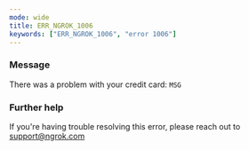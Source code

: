 ```yaml
---
mode: wide
title: ERR_NGROK_1006
keywords: ["ERR_NGROK_1006", "error 1006"]
---
```



### Message

There was a problem with your credit card: `MSG`

<ErrorDetails />

### Further help

If you're having trouble resolving this error, please reach out to [support@ngrok.com](mailto:support@ngrok.com?subject=Help%20with%20ERR_NGROK_1006)
